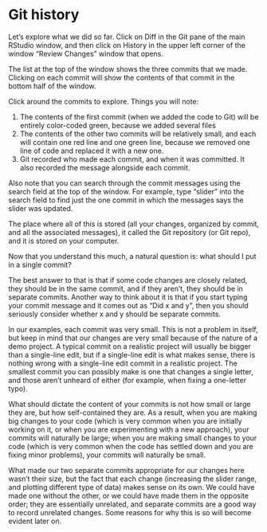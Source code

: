# Git history

Let's explore what we did so far. Click on Diff in the Git pane of the main RStudio window, and then click on History in the upper left corner of the window "Review Changes" window that opens.

The list at the top of the window shows the three commits that we made. Clicking on each commit will show the contents of that commit in the bottom half of the window.

Click around the commits to explore. Things you will note:

1. The contents of the first commit (when we added the code to Git) will be entirely color-coded green, because we added several files
2. The contents of the other two commits will be relatively small, and each will contain one red line and one green line, because we removed one line of code and replaced it with a new one.
3. Git recorded who made each commit, and when it was committed. It also recorded the message alongside each commit.

Also note that you can search through the commit messages using the search field at the top of the window. For example, type "slider" into the search field to find just the one commit in which the messages says the slider was updated. 

The place where all of this is stored (all your changes, organized by commit, and all the associated messages), it called the Git repository (or Git repo), and it is stored on your computer. 

Now that you understand this much, a natural question is: what should I put in a single commit? 

The best answer to that is that if some code changes are closely related, they should be in the same commit, and if they aren't, they should be in separate commits. Another way to think about it is that if you start typing your commit message and it comes out as "Did x and y", then you should seriously consider whether x and y should be separate commits.

In our examples, each commit was very small. This is not a problem in itself, but keep in mind that our changes are very small because of the nature of a demo project. A typical commit on a realistic project will usually be bigger than a single-line edit, but if a single-line edit is what makes sense, there is nothing wrong with a single-line edit commit in a realistic project. The smallest commit you can possibly make is one that changes a single letter, and those aren't unheard of either (for example, when fixing a one-letter typo).

What should dictate the content of your commits is not how small or large they are, but how self-contained they are. As a result, when you are making big changes to your code (which is very common when you are initially working on it, or when you are experimenting with a new approach), your commits will naturally be large; when you are making small changes to your code (which is very common when the code has settled down and you are fixing minor problems), your commits will naturally be small.

What made our two separate commits appropriate for our changes here wasn't their size, but the fact that each change (increasing the slider range, and plotting different type of data) makes sense on its own. We could have made one without the other, or we could have made them in the opposite order; they are essentially unrelated, and separate commits are a good way to record unrelated changes. Some reasons for why this is so will become evident later on.

